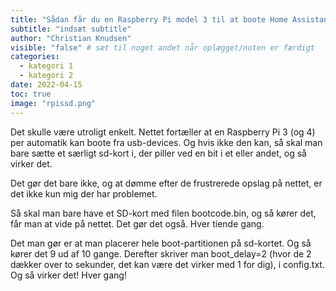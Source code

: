 ```yaml
---
title: "Sådan får du en Raspberry Pi model 3 til at boote Home Assistant fra SSD disk"
subtitle: "indsæt subtitle"
author: "Christian Knudsen"
visible: "false" # sæt til noget andet når oplægget/noten er færdigt
categories:
  - kategori 1
  - kategori 2
date: 2022-04-15
toc: true
image: "rpissd.png"
---
```



Det skulle være utroligt enkelt. Nettet fortæller at en Raspberry Pi 3 (og 4) per automatik kan boote fra usb-devices. Og hvis ikke den kan, så skal man bare sætte et særligt sd-kort i, der piller ved en bit i et eller andet, og så virker det.

Det gør det bare ikke, og at dømme efter de frustrerede opslag på nettet, er det ikke kun mig der har problemet.

Så skal man bare have et SD-kort med filen bootcode.bin, og så kører det, får man at vide på nettet. Det gør det også. Hver tiende gang.

Det man gør er at man placerer hele boot-partitionen på sd-kortet. Og så kører det 9 ud af 10 gange. Derefter skriver man boot_delay=2 (hvor de 2 dækker over to sekunder, det kan være det virker med 1 for dig), i config.txt. Og så virker det! Hver gang!